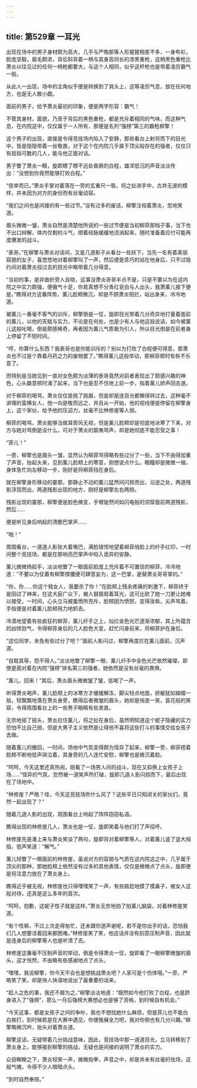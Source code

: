 ```yaml
---
---
---
```

title: 第529章 一耳光
---



出现在场中的男子身材颇为高大，几乎与严皓那等人形猩猩相差不多，一身布衫，脸庞坚毅，眉毛颇浓，背后斜背着一柄与其身高同长的漆黑重枪，这柄黑色重枪比萧炎以往见过的任何一柄枪都要大，与这个人相同，似乎这杆枪也是带着凌厉霸气一般。

从此人一出现，场中的主角似乎便是转换到了其头上，这等凌厉气息，放在任何地方，也是无人敢小觑。

面前的男子，给予萧炎最初的印象，便是两字形容：霸气！

不管其身材，面貌，乃至于背后的黑色重枪，都是充斥着相同的气味，而这种气息，在内院这中，仅仅属于一人所有，那便是名列“强榜”第三的霸枪柳擎！

这个男子的出现，直接是令得竞技场内陷入了安静，那些看台上射将而下的目光中，皆是隐隐带着一丝敬畏，对于这个在内院几乎属于顶尖般存在的强者，仅仅只有屈指可数的几人，能与他正面对话。

男子瞥了萧炎一眼，旋即瞟了瞟不远处昏厥的白程，雄浑低沉的声音淡淡传出：“没想到你竟然能够打败白程。”

“侥幸而已。”萧炎手掌对着落在一旁的玄重尺一吸，将之扯进手中，古井无波的模样，并未因为对方的身份而有丝毫动容。

“我们之间也是间接的有一些过节。”没有过多的废话，柳擎注视着萧炎，忽地笑道。

眉头微微一皱，萧炎自然是清楚他所说的一些过节便是当初柳菲那档子事，当下也不出口辩解，体内仅剩的斗气，顺着经脉缓缓地流淌起来，随时准备着应付可能再度爆发的战斗。

“表哥。”在柳擎与萧炎对话间，又是几道影子从看台一处跃下，当先一名有着美丽容貌的女子，喜悠悠地对着柳擎叫了一声，然后便是乖巧的站在他身后，只不过隐约间对着萧炎投过去的目光中略带着几分得意。

“当初的事，是非曲折旁人自晓，这事没萧炎哥哥半点不是，只是不要以为在这内院之中实力颇强，便傲气十足，你若真想不分青红皂白与人出头，我萧薰儿接下便是。”瞧得对方这番阵势，薰儿脸颊微沉，却是不顾萧炎阻拦，站出身来，冷冷地道。

被薰儿一番毫不客气的训斥，柳擎倒是一怔，旋即目光带着几分奇异地打量着面前的薰儿，以他的天赋与实力，不论是在何处，也是少有人与他这般说话，如今被薰儿这般叱喝，倒是颇感稀奇，再者因为薰儿气质极为引人，所以目光倒是在前者身上停留了不短时间。

“哼，你算什么东西？我表哥也是你能训斥的？别以为打败了白程便可得意，那萧炎也不过是个靠着丹药之力的废物罢了。”瞧得薰儿这般举动，那柳菲顿时有些不乐意了。

而特别是当她见到一直对女色颇为淡薄的表哥竟然对前者表现出了颇感兴趣的神色，心头酸意顿时涌了起来，当下也是忍不住地上前一步，指着薰儿娇声回击道。

对于柳菲的喝骂，萧炎仅仅是挑了挑眉，但是却是连目光都懒得转过去，这种毫不讲理的蛮横女人，他一向是敬而远之，并且从一开始，他的视线便是停留在柳擎身上，这个家伙，给予他的压迫力，丝毫不比林修崖等人弱。

柳菲的喝骂，萧炎能够当做耳旁风无视，但是薰儿脸颊却是彻底地冰寒了下来，对方与她对骂倒是没什么，可对于萧炎的鄙夷骂声，却是她彻底不能忍受之事！

“菲儿！”

一旁，柳擎也是眉头一皱，显然认为柳菲骂得略有些过分了一些，当下不由得加重了声音，抬起头来，见到薰儿脸颊上的寒意，刚想说点什么，眼瞳却是微微一缩，身体急忙向左移动一步，刚好是将柳菲挡在身后。

就在柳擎身形移动的霎那，那静止不动的薰儿猛然间闪掠而出，沿途之处，两道残影浮现而出，两道残影出现的地方，刚好是柳擎左右两侧。

残影出现的霎那，柳擎便是脸色微变，手臂陡然间如闪电般的洞穿面前两道残影，然后……

便是听见身后响起的清脆巴掌声……

“啪！”

周围看台，一道道人影张大着嘴巴，满脸错愕地望着柳菲俏脸上的纤手红印，一时间整个竞技场，都是在那响亮巴掌声中陷入诡异的安静。

薰儿微微扬起手，淡淡地瞥了一眼面前脸庞上充斥着不可置信的柳菲，冷冷地道：“不要以为仗着有柳擎撑腰便可肆意妄为，这一巴掌，是替萧炎哥哥掌的。”

“你，你……你这个贱女人，我要杀了你！”在脸颊上残余疼痛的刺激下，柳菲终于是回过了神来，在这大庭广众下，被人狠狠扇着耳光，这可比砍了她一刀更让她难以接受，一时间，心头立马被羞愤所充斥，脸颊因为愤怒，变得涨紫，尖声骂着，手指便是对着薰儿脸颊用力地抓去。

冷漠地望着有些疯狂的柳菲，薰儿纤手之上，灿烂金色光芒逐渐浓郁，其上所蕴含的凶悍劲气，令得柳菲身后的几人脸色大变，赶忙闪身前来，将柳菲护在身后。

“这位同学，未免有些过分了吧？”面前人影闪过，柳擎再度拦在薰儿面前，沉声道。

“自取其辱，怨不得人。”淡淡地瞥了柳擎一眼，薰儿纤手中金色光芒依然璀璨，即使是面对着在内院“强榜”排名第三的强者，她依然是没有丝毫的畏惧。

“薰儿，回来！”其后，萧炎眉头微微皱了皱，低喝了一声。

听得萧炎喝声，薰儿脸颊上的冰寒方才缓缓解冻，脚尖轻点地面，娇躯犹如蝴蝶一般，轻飘飘地落在萧炎身旁，瞧得后者微皱的眉头，她却是俏皮一笑，昙花般的笑容，令得周围看台上的一些男子眼睛有些发直。

无奈地摇了摇头，萧炎拉住薰儿，将之扯在身后，虽然明知道这个妮子隐藏的实力恐怕不比自己弱，但是大男子主义依然是让得他不喜将这些打斗的事情交给女孩子去做。

随着薰儿的撤回，一时间，场地中气氛变得颇为怪异了起来，柳擎一旁，柳菲捂着脸颊不断地低声哭泣着，其身旁的几人连忙安慰，柳擎也是微沉着脸。

“呵呵，今天这里还真热闹，刚看了一场男人间的战斗，现在又抑换上女孩子上场……”怪异的气氛，忽然被一道笑声所打破，旋即几道人影闪掠而下，最后出现在了场地中。

“林修崖？严皓？哇，今天这竞技场吹什么风了？这些平日只知闭关的家伙们，竟然一起出现了？”

随着几道人影的出现，周围看台上响起了阵阵窃窃私语。

瞧得出现的林修崖几人，萧炎也是一怔，旋即笑着与他们打了声招呼。

林修崖先是凑上来与萧炎笑谈了两句，旋即背对着柳擎等人，对着薰儿竖了竖大拇指，低声笑道：“解气。”

薰儿轻瞥了一眼面前的林修崖，虽说对方的容貌与气质在这内院这之中，几乎属于顶尖的那种，那她脸颊上依然没有过多的其他表情，仅仅是微微点了点头，旋即便是将注意力放在了萧炎身上。

瞧得近乎被无视，林修崖也只得嘿嘿笑了一声，有些尴尬地摸了摸鼻子，被女人这般对待，还真是这么多年的首次。

“呵呵，抱歉，这妮子性子就是这样。”萧炎无奈地拍了拍薰儿脑袋，对着林修崖笑道。

“有个性嘛，不过上次走得匆忙，还未跟你道声谢呢，若不是你出手的话，恐怕我们几人想要活着回来都困难。”林修崖笑了笑，他这话并没有刻意压制声音，因此就是连身后的柳擎等人也是听清了去。

林修崖这番毫不压制声音的举动，倒是令得萧炎一怔，旋即看了一眼柳擎微皱的眉头，这才恍然，不由略有些感谢地点了点头。

“嘿嘿，我说柳擎，你今天不会也是想挑战萧炎吧？人家可是个伤体哦。”一旁，严皓笑了笑，却是快人快语地说出了最重要的话来。

“趁人之危的事，我还不屑为之。”柳擎淡淡地道：“既然如今他打败了白程，也是跻身进入了“强榜”，那么一月后强榜大赛想必也是够了资格，到时候自有机会。”

“今天这事，都是女孩子之间的争吵，我也不想找她什么麻烦，但是菲儿也不能白白挨打，到时候若是在大赛中遇见，你便施展全力吧，我对你倒也有几分兴趣。”柳擎略微沉吟，抬头对着萧炎道。

柳擎这话，无疑带着几分挑战意味，因此，竞技场中那一道道目光，立马转移到了萧炎身上，能够接到柳擎的挑战，无疑也是间接的说明了萧炎的实力。

众目睽睽之下，萧炎轻笑一声，微微抱拳，声音之中，却是并未有丝毫的怯场，这般气魄，令得不少人暗暗点头。

“到时自然奉陪。”